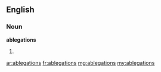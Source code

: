 ==English==

===Noun===
'''ablegations'''

# {{plural of|[[ablegation]]}}

[[ar:ablegations]]
[[fr:ablegations]]
[[mg:ablegations]]
[[my:ablegations]]